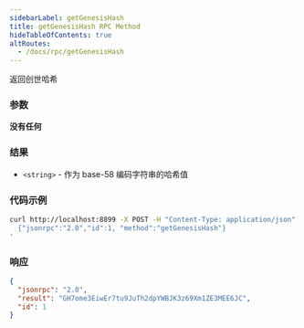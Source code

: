 ```yaml
---
sidebarLabel: getGenesisHash
title: getGenesisHash RPC Method
hideTableOfContents: true
altRoutes:
  - /docs/rpc/getGenesisHash
---
```


返回创世哈希


<DocSideBySide>

<DocLeftSide>

### 参数

**没有任何**

### 结果

- `<string>` - 作为 base-58 编码字符串的哈希值

</DocLeftSide>
<DocRightSide>

### 代码示例

```bash
curl http://localhost:8899 -X POST -H "Content-Type: application/json" -d '
  {"jsonrpc":"2.0","id":1, "method":"getGenesisHash"}
'
```

### 响应

```json
{
  "jsonrpc": "2.0",
  "result": "GH7ome3EiwEr7tu9JuTh2dpYWBJK3z69Xm1ZE3MEE6JC",
  "id": 1
}
```

</DocRightSide>
</DocSideBySide>
